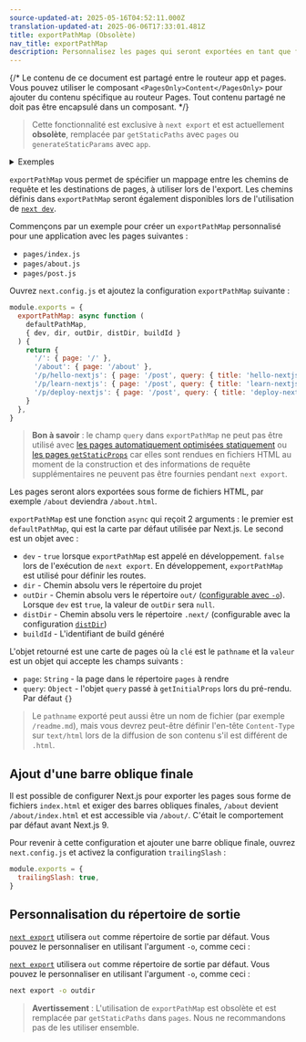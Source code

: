 ```yaml
---
source-updated-at: 2025-05-16T04:52:11.000Z
translation-updated-at: 2025-06-06T17:33:01.481Z
title: exportPathMap (Obsolète)
nav_title: exportPathMap
description: Personnalisez les pages qui seront exportées en tant que fichiers HTML lors de l'utilisation de `next export`.
---
```


{/* Le contenu de ce document est partagé entre le routeur app et pages. Vous pouvez utiliser le composant `<PagesOnly>Content</PagesOnly>` pour ajouter du contenu spécifique au routeur Pages. Tout contenu partagé ne doit pas être encapsulé dans un composant. */}

> Cette fonctionnalité est exclusive à `next export` et est actuellement **obsolète**, remplacée par `getStaticPaths` avec `pages` ou `generateStaticParams` avec `app`.

<details>
  <summary>Exemples</summary>
  
- [Export statique](https://github.com/vercel/next.js/tree/canary/examples/with-static-export)

</details>

`exportPathMap` vous permet de spécifier un mappage entre les chemins de requête et les destinations de pages, à utiliser lors de l'export. Les chemins définis dans `exportPathMap` seront également disponibles lors de l'utilisation de [`next dev`](/docs/app/api-reference/next-cli#development).

Commençons par un exemple pour créer un `exportPathMap` personnalisé pour une application avec les pages suivantes :

- `pages/index.js`
- `pages/about.js`
- `pages/post.js`

Ouvrez `next.config.js` et ajoutez la configuration `exportPathMap` suivante :

```js filename="next.config.js"
module.exports = {
  exportPathMap: async function (
    defaultPathMap,
    { dev, dir, outDir, distDir, buildId }
  ) {
    return {
      '/': { page: '/' },
      '/about': { page: '/about' },
      '/p/hello-nextjs': { page: '/post', query: { title: 'hello-nextjs' } },
      '/p/learn-nextjs': { page: '/post', query: { title: 'learn-nextjs' } },
      '/p/deploy-nextjs': { page: '/post', query: { title: 'deploy-nextjs' } },
    }
  },
}
```

> **Bon à savoir** : le champ `query` dans `exportPathMap` ne peut pas être utilisé avec [les pages automatiquement optimisées statiquement](/docs/pages/building-your-application/rendering/automatic-static-optimization) ou [les pages `getStaticProps`](/docs/pages/building-your-application/data-fetching/get-static-props) car elles sont rendues en fichiers HTML au moment de la construction et des informations de requête supplémentaires ne peuvent pas être fournies pendant `next export`.

Les pages seront alors exportées sous forme de fichiers HTML, par exemple `/about` deviendra `/about.html`.

`exportPathMap` est une fonction `async` qui reçoit 2 arguments : le premier est `defaultPathMap`, qui est la carte par défaut utilisée par Next.js. Le second est un objet avec :

- `dev` - `true` lorsque `exportPathMap` est appelé en développement. `false` lors de l'exécution de `next export`. En développement, `exportPathMap` est utilisé pour définir les routes.
- `dir` - Chemin absolu vers le répertoire du projet
- `outDir` - Chemin absolu vers le répertoire `out/` ([configurable avec `-o`](#personnalisation-du-répertoire-de-sortie)). Lorsque `dev` est `true`, la valeur de `outDir` sera `null`.
- `distDir` - Chemin absolu vers le répertoire `.next/` (configurable avec la configuration [`distDir`](/docs/pages/api-reference/next-config-js/distDir))
- `buildId` - L'identifiant de build généré

L'objet retourné est une carte de pages où la `clé` est le `pathname` et la `valeur` est un objet qui accepte les champs suivants :

- `page`: `String` - la page dans le répertoire `pages` à rendre
- `query`: `Object` - l'objet `query` passé à `getInitialProps` lors du pré-rendu. Par défaut `{}`

> Le `pathname` exporté peut aussi être un nom de fichier (par exemple `/readme.md`), mais vous devrez peut-être définir l'en-tête `Content-Type` sur `text/html` lors de la diffusion de son contenu s'il est différent de `.html`.

## Ajout d'une barre oblique finale

Il est possible de configurer Next.js pour exporter les pages sous forme de fichiers `index.html` et exiger des barres obliques finales, `/about` devient `/about/index.html` et est accessible via `/about/`. C'était le comportement par défaut avant Next.js 9.

Pour revenir à cette configuration et ajouter une barre oblique finale, ouvrez `next.config.js` et activez la configuration `trailingSlash` :

```js filename="next.config.js"
module.exports = {
  trailingSlash: true,
}
```

## Personnalisation du répertoire de sortie

<AppOnly>

[`next export`](/docs/app/building-your-application/deploying/static-exports) utilisera `out` comme répertoire de sortie par défaut. Vous pouvez le personnaliser en utilisant l'argument `-o`, comme ceci :

</AppOnly>

<PagesOnly>

[`next export`](/docs/pages/building-your-application/deploying/static-exports) utilisera `out` comme répertoire de sortie par défaut. Vous pouvez le personnaliser en utilisant l'argument `-o`, comme ceci :

</PagesOnly>

```bash filename="Terminal"
next export -o outdir
```

> **Avertissement** : L'utilisation de `exportPathMap` est obsolète et est remplacée par `getStaticPaths` dans `pages`. Nous ne recommandons pas de les utiliser ensemble.